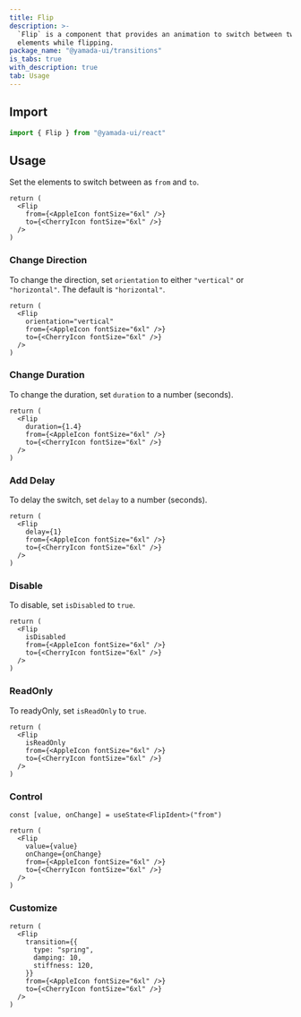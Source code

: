 ```yaml
---
title: Flip
description: >-
  `Flip` is a component that provides an animation to switch between two
  elements while flipping.
package_name: "@yamada-ui/transitions"
is_tabs: true
with_description: true
tab: Usage
---
```


## Import

```ts
import { Flip } from "@yamada-ui/react"
```

## Usage

Set the elements to switch between as `from` and `to`.

```tsx functional=true
return (
  <Flip
    from={<AppleIcon fontSize="6xl" />}
    to={<CherryIcon fontSize="6xl" />}
  />
)
```

### Change Direction

To change the direction, set `orientation` to either `"vertical"` or `"horizontal"`. The default is `"horizontal"`.

```tsx functional=true
return (
  <Flip
    orientation="vertical"
    from={<AppleIcon fontSize="6xl" />}
    to={<CherryIcon fontSize="6xl" />}
  />
)
```

### Change Duration

To change the duration, set `duration` to a number (seconds).

```tsx functional=true
return (
  <Flip
    duration={1.4}
    from={<AppleIcon fontSize="6xl" />}
    to={<CherryIcon fontSize="6xl" />}
  />
)
```

### Add Delay

To delay the switch, set `delay` to a number (seconds).

```tsx functional=true
return (
  <Flip
    delay={1}
    from={<AppleIcon fontSize="6xl" />}
    to={<CherryIcon fontSize="6xl" />}
  />
)
```

### Disable

To disable, set `isDisabled` to `true`.

```tsx functional=true
return (
  <Flip
    isDisabled
    from={<AppleIcon fontSize="6xl" />}
    to={<CherryIcon fontSize="6xl" />}
  />
)
```

### ReadOnly

To readyOnly, set `isReadOnly` to `true`.

```tsx functional=true
return (
  <Flip
    isReadOnly
    from={<AppleIcon fontSize="6xl" />}
    to={<CherryIcon fontSize="6xl" />}
  />
)
```

### Control

```tsx functional=true
const [value, onChange] = useState<FlipIdent>("from")

return (
  <Flip
    value={value}
    onChange={onChange}
    from={<AppleIcon fontSize="6xl" />}
    to={<CherryIcon fontSize="6xl" />}
  />
)
```

### Customize

```tsx functional=true
return (
  <Flip
    transition={{
      type: "spring",
      damping: 10,
      stiffness: 120,
    }}
    from={<AppleIcon fontSize="6xl" />}
    to={<CherryIcon fontSize="6xl" />}
  />
)
```
